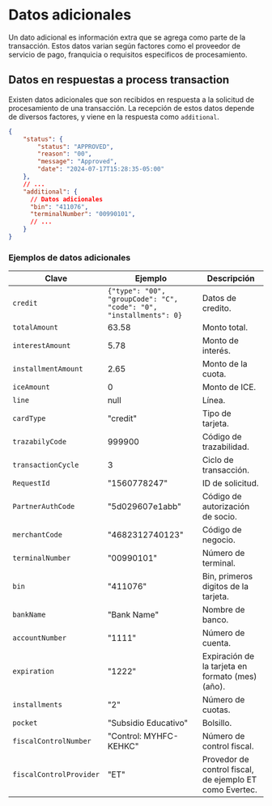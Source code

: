 # Datos adicionales

Un dato adicional es información extra que se agrega como parte de la transacción. Estos datos varian según factores como el proveedor de servicio de pago, franquicia o requisitos especificos de procesamiento.

## Datos en respuestas a process transaction

Existen datos adicionales que son recibidos en respuesta a la solicitud de procesamiento de una transacción. La recepción de estos datos depende de diversos factores, y viene en la respuesta como `additional`.

```json
{
    "status": {
        "status": "APPROVED",
        "reason": "00",
        "message": "Approved",
        "date": "2024-07-17T15:28:35-05:00"
    },
    // ...
    "additional": {
      // Datos adicionales
      "bin": "411076",
      "terminalNumber": "00990101",
      // ...
    }
}
```

### Ejemplos de datos adicionales

Clave                   | Ejemplo                   | Descripción                     
------------------------|---------------------------|-------------------------
`credit`                | ```{"type": "00", "groupCode": "C", "code": "0", "installments": 0}```    | Datos de credito.
`totalAmount`           | 63.58                     | Monto total.
`interestAmount`        | 5.78                      | Monto de interés.
`installmentAmount`     | 2.65                      | Monto de la cuota.
`iceAmount`             | 0                         | Monto de ICE. 
`line`                  | null                      | Línea.
`cardType`              | "credit"                  | Tipo de tarjeta.
`trazabilyCode`         | 999900                    | Código de trazabilidad.
`transactionCycle`      | 3                         | Ciclo de transacción.
`RequestId`             | "1560778247"              | ID de solicitud.
`PartnerAuthCode`       | "5d029607e1abb"           | Código de autorización de socio.
`merchantCode`          | "4682312740123"           | Código de negocio.
`terminalNumber`        | "00990101"                | Número de terminal.
`bin`                   | "411076"                  | Bin, primeros digitos de la tarjeta.
`bankName`              | "Bank Name"               | Nombre de banco.
`accountNumber`         | "1111"                    | Número de cuenta.
`expiration`            | "1222"                    | Expiración de la tarjeta en formato (mes)(año).
`installments`          | "2"                       | Número de cuotas.
`pocket`                | "Subsidio Educativo"      | Bolsillo.
`fiscalControlNumber`   | "Control: MYHFC-KEHKC"    | Número de control fiscal.
`fiscalControlProvider` | "ET"                      | Provedor de control fiscal, de ejemplo ET como Evertec.
